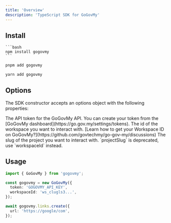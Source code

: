 ```yaml
---
title: 'Overview'
description: 'TypeScript SDK for GoGovMy'
---
```


## Install

<Tabs>
  <Tab title="npm">

    ```bash
    npm install gogovmy
    ```

  </Tab>
  
  <Tab title="pnpm">
  
  ```bash 
  pnpm add gogovmy 
  ```
  
  </Tab>
  
  <Tab title="yarn">
  
  ```bash
  yarn add gogovmy 
  ```
  
  </Tab>
</Tabs>

## Options

The SDK constructor accepts an options object with the following properties:

<ParamField body="token" type="string" required>
  The API token for the GoGovMy API. You can create your token from the [GoGovMy
  dashboard](https://go.gov.my/settings/tokens).
</ParamField>

<ParamField body="workspaceId" type="string" required>
  The id of the workspace you want to interact with. [Learn how to get your
  Workspace ID on GoGovMy?](https://github.com/govtechmy/go-gov-my/discussions)
</ParamField>

<ParamField body="projectSlug" type="string">
  The slug of the project you want to interact with. `projectSlug` is
  deprecated, use `workspaceId` instead.
</ParamField>

## Usage

```typescript
import { GoGovMy } from 'gogovmy';

const gogovmy = new GoGovMy({
  token: 'GOGOVMY_API_KEY',
  workspaceId: 'ws_clugls3...',
});

await gogovmy.links.create({
  url: 'https://google/com',
});
```
